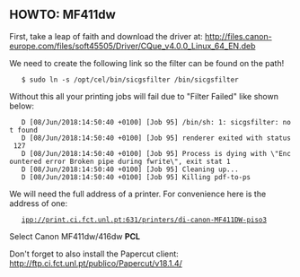 == HOWTO: MF411dw ==

First, take a leap of faith and download the driver at:
http://files.canon-europe.com/files/soft45505/Driver/CQue_v4.0.0_Linux_64_EN.deb

We need to create the following link so the filter can be found on the path!

    $ sudo ln -s /opt/cel/bin/sicgsfilter /bin/sicgsfilter

Without this all your printing jobs will fail due to "Filter Failed" like shown below:

    D [08/Jun/2018:14:50:40 +0100] [Job 95] /bin/sh: 1: sicgsfilter: not found
    D [08/Jun/2018:14:50:40 +0100] [Job 95] renderer exited with status 127
    D [08/Jun/2018:14:50:40 +0100] [Job 95] Process is dying with \"Encountered error Broken pipe during fwrite\", exit stat 1
    D [08/Jun/2018:14:50:40 +0100] [Job 95] Cleaning up...
    D [08/Jun/2018:14:50:40 +0100] [Job 95] Killing pdf-to-ps

We will need the full address of a printer.
For convenience here is the address of one:

    ipp://print.ci.fct.unl.pt:631/printers/di-canon-MF411DW-piso3

Select Canon MF411dw/416dw '''PCL'''

Don't forget to also install the Papercut client:
http://ftp.ci.fct.unl.pt/publico/Papercut/v18.1.4/